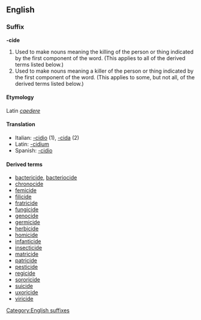 ==English==
===Suffix===
[[Category:English suffixes]]
'''-cide'''

#Used to make nouns meaning the killing of the person or thing indicated by the first component of the word.  (This applies to all of the derived terms listed below.)
#Used to make nouns meaning a killer of the person or thing indicated by the first component of the word.  (This applies to some, but not all, of the derived terms listed below.)

====Etymology====
Latin ''[[caedere]]''

====Translation====
*Italian: [[-cidio]] (1), [[-cida]] (2)
*Latin: [[-cidium]]
*Spanish: [[-cidio]]

====Derived terms====
*[[bactericide]], [[bacteriocide]]
*[[chronocide]]
*[[femicide]]
*[[filicide]]
*[[fratricide]]
*[[fungicide]]
*[[genocide]]
*[[germicide]]
*[[herbicide]]
*[[homicide]]
*[[infanticide]]
*[[insecticide]]
*[[matricide]]
*[[patricide]]
*[[pesticide]]
*[[regicide]]
*[[sororicide]]
*[[suicide]]
*[[uxoricide]]
*[[viricide]]